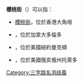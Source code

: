 '''櫻桃街'''（{{lang-en|'''Cherry Street}}）可以指：

*[[櫻桃街|櫻桃街]]，位於香港大角咀
*{{link-en|櫻桃街 (多倫多)|Cherry Street (Toronto)}}，位於加拿大多倫多
*{{link-en|櫻桃街 (曼克頓)|Cherry Street (Manhattan)}}，位於美國紐約曼克頓
*{{link-en|櫻桃街 (托萊多)|Cherry Street, Toledo}}，位於美國俄亥俄州托萊多

{{disambig}}

[[Category:三字路名消歧義|Category:三字路名消歧義]]